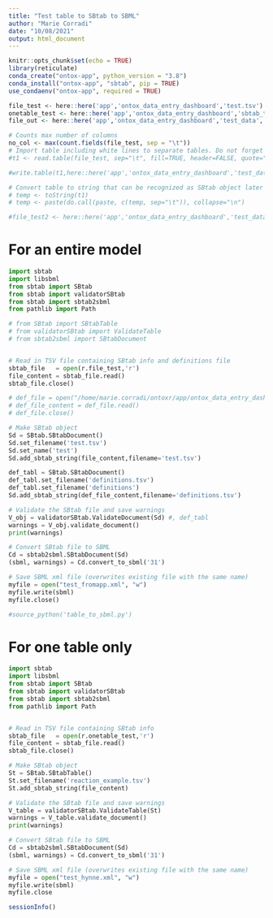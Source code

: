 ```yaml
---
title: "Test table to SBtab to SBML"
author: "Marie Corradi"
date: "10/08/2021"
output: html_document
---
```

```r
knitr::opts_chunk$set(echo = TRUE)
library(reticulate)
conda_create("ontox-app", python_version = "3.8")
conda_install("ontox-app", "sbtab", pip = TRUE)
use_condaenv("ontox-app", required = TRUE)
```

```r
file_test <- here::here('app','ontox_data_entry_dashboard','test.tsv')
onetable_test <- here::here('app','ontox_data_entry_dashboard','sbtab_table_specifications','reaction_example.tsv')
file_out <- here::here('app','ontox_data_entry_dashboard','test_data','hynne_model.xml')

# Counts max number of columns
no_col <- max(count.fields(file_test, sep = "\t"))
# Import table including white lines to separate tables. Do not forget to account for different number of columns in different tables
#t1 <- read.table(file_test, sep="\t", fill=TRUE, header=FALSE, quote="", blank.lines.skip=FALSE, col.names=paste0("V", seq(1:no_col)))

#write.table(t1,here::here('app','ontox_data_entry_dashboard','test_data','hynne_model2.tsv'), row.names=FALSE, col.names=FALSE, quote=F, sep="\t")

# Convert table to string that can be recognized as SBtab object later on - broken?
# temp <- toString(t1)
# temp <- paste(do.call(paste, c(temp, sep="\t")), collapse="\n")

#file_test2 <- here::here('app','ontox_data_entry_dashboard','test_data','hynne_model2.tsv')
```

# For an entire model

```python
import sbtab
import libsbml
from sbtab import SBtab
from sbtab import validatorSBtab
from sbtab import sbtab2sbml
from pathlib import Path

# from SBtab import SBtabTable
# from validatorSBtab import ValidateTable
# from sbtab2sbml import SBtabDocument


# Read in TSV file containing SBtab info and definitions file
sbtab_file   = open(r.file_test,'r')
file_content = sbtab_file.read()
sbtab_file.close()

# def_file = open("/home/marie.corradi/ontoxr/app/ontox_data_entry_dashboard/definitions.tsv", "r")
# def_file_content = def_file.read()
# def_file.close()

# Make SBtab object
Sd = SBtab.SBtabDocument()
Sd.set_filename('test.tsv')
Sd.set_name('test')
Sd.add_sbtab_string(file_content,filename='test.tsv')

def_tabl = SBtab.SBtabDocument()
def_tabl.set_filename('definitions.tsv')
def_tabl.set_filename('definitions')
Sd.add_sbtab_string(def_file_content,filename='definitions.tsv')

# Validate the SBtab file and save warnings
V_obj = validatorSBtab.ValidateDocument(Sd) #, def_tabl
warnings = V_obj.validate_document()
print(warnings)

# Convert SBtab file to SBML
Cd = sbtab2sbml.SBtabDocument(Sd)
(sbml, warnings) = Cd.convert_to_sbml('31')

# Save SBML xml file (overwrites existing file with the same name)
myfile = open("test_fromapp.xml", "w")
myfile.write(sbml)
myfile.close()

#source_python('table_to_sbml.py')
```

# For one table only

```python
import sbtab
import libsbml
from sbtab import SBtab
from sbtab import validatorSBtab
from sbtab import sbtab2sbml
from pathlib import Path


# Read in TSV file containing SBtab info
sbtab_file   = open(r.onetable_test,'r')
file_content = sbtab_file.read()
sbtab_file.close()

# Make SBtab object
St = SBtab.SBtabTable()
St.set_filename('reaction_example.tsv')
St.add_sbtab_string(file_content)

# Validate the SBtab file and save warnings
V_table = validatorSBtab.ValidateTable(St)
warnings = V_table.validate_document()
print(warnings)

# Convert SBtab file to SBML
Cd = sbtab2sbml.SBtabDocument(Sd)
(sbml, warnings) = Cd.convert_to_sbml('31')

# Save SBML xml file (overwrites existing file with the same name)
myfile = open("test_hynne.xml", "w")
myfile.write(sbml)
myfile.close
```


```r
sessionInfo()
```

